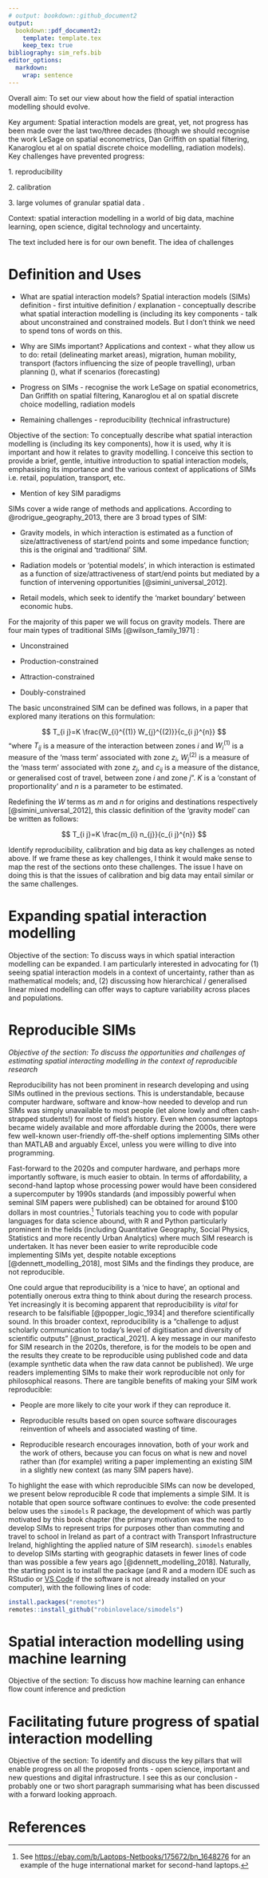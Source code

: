 ```yaml
---
# output: bookdown::github_document2
output:
  bookdown::pdf_document2:
    template: template.tex
    keep_tex: true
bibliography: sim_refs.bib
editor_options:
  markdown:
    wrap: sentence
---
```


Overall aim: To set our view about how the field of spatial interaction modelling should evolve.

Key argument: Spatial interaction models are great, yet, not progress has been made over the last two/three decades (though we should recognise the work LeSage on spatial econometrics, Dan Griffith on spatial filtering, Kanaroglou et al on spatial discrete choice modelling, radiation models).
Key challenges have prevented progress:

1\.
reproducibility

2\.
calibration <!--# AD - to elaborate this idea of calibration. I have long struggled with the term calibration in the context of spatial interaction modelling. In the olden days,  people used calibration to describe curve fitting parameters in a mathemathical framework. In a statistical context, I would understand this as the steps taken for a model to converge. -->

<!--# AD - sounds good - just testing by adding my own comment here and will try and commit and push now -->

3\.
large volumes of granular spatial data <!--# FR - my argument here is that up to recently we did not have the need to deal with large data sets capturing movement. I argue that this imposes two additional challenges: (1) need to capture heterogeneity/variability across different populations and places, and (2) need for new and scalable models (where machine learning and other modelling frameworks come in) -->.

Context: spatial interaction modelling in a world of big data, machine learning, open science, digital technology and uncertainty.

The text included here is for our own benefit.
The idea of challenges

# Definition and Uses

-   What are spatial interaction models?
    Spatial interaction models (SIMs) definition - first intuitive definition / explanation - conceptually describe what spatial interaction modelling is (including its key components - talk about unconstrained and constrained models. But I don't think we need to spend tons of words on this.

-   Why are SIMs important?
    Applications and context - what they allow us to do: retail (delineating market areas), migration, human mobility, transport (factors influencing the size of people travelling), urban planning (), what if scenarios (forecasting)

-   Progress on SIMs - recognise the work LeSage on spatial econometrics, Dan Griffith on spatial filtering, Kanaroglou et al on spatial discrete choice modelling, radiation models

-   Remaining challenges - reproducibility (technical infrastructure)

Objective of the section: To conceptually describe what spatial interaction modelling is (including its key components), how it is used, why it is important and how it relates to gravity modelling.
I conceive this section to provide a brief, gentle, intuitive introduction to spatial interaction models, emphasising its importance and the various context of applications of SIMs i.e. retail, population, transport, etc.

-   Mention of key SIM paradigms

<!--# FR: I would say let's introduce the intuition of traditional gravity models and then what progress has been made. -->

SIMs cover a wide range of methods and applications.
According to @rodrigue_geography_2013, there are 3 broad types of SIM:

-   Gravity models, in which interaction is estimated as a function of size/attractiveness of start/end points and some impedance function; this is the original and 'traditional' SIM.

-   Radiation models or 'potential models', in which interaction is estimated as a function of size/attractiveness of start/end points but mediated by a function of intervening opportunities [@simini_universal_2012].

-   Retail models, which seek to identify the 'market boundary' between economic hubs.

For the majority of this paper we will focus on gravity models.
There are four main types of traditional SIMs [@wilson_family_1971] :

-   Unconstrained

-   Production-constrained

-   Attraction-constrained

-   Doubly-constrained

The basic unconstrained SIM can be defined was follows, in a paper that explored many iterations on this formulation:

$$
T_{i j}=K \frac{W_{i}^{(1)} W_{j}^{(2)}}{c_{i j}^{n}}
$$ "where $T_{i j}$ is a measure of the interaction between zones $i$ and $W_{i}^{(1)}$ is a measure of the 'mass term' associated with zone $z_i$, $W_{j}^{(2)}$ is a measure of the 'mass term' associated with zone $z_j$, and $c_{ij}$ is a measure of the distance, or generalised cost of travel, between zone $i$ and zone $j$".
$K$ is a 'constant of proportionality' and $n$ is a parameter to be estimated.

Redefining the $W$ terms as $m$ and $n$ for origins and destinations respectively [@simini_universal_2012], this classic definition of the 'gravity model' can be written as follows:

$$
T_{i j}=K \frac{m_{i} n_{j}}{c_{i j}^{n}}
$$

Identify reproducibility, calibration and big data as key challenges as noted above.
If we frame these as key challenges, I think it would make sense to map the rest of the sections onto these challenges.
The issue I have on doing this is that the issues of calibration and big data may entail similar or the same challenges.

# Expanding spatial interaction modelling

Objective of the section: To discuss ways in which spatial interaction modelling can be expanded.
I am particularly interested in advocating for (1) seeing spatial interaction models in a context of uncertainty, rather than as mathematical models; and, (2) discussing how hierarchical / generalised linear mixed modelling can offer ways to capture variability across places and populations.

# Reproducible SIMs <!--# RL to lead -->

*Objective of the section: To discuss the opportunities and challenges of estimating spatial interacting modelling in the context of reproducible research*

<!--# FR: I think this is good . The only suggestion I would make is to make this a bit broader to encapsulate the ideas of open science and enabling infrastructure. I see open science as a key enabler of reproducibility. As you identified in the text, there are options to fit SIMs but these options are commercial and not widely available, and are not fully transparent. It is challenging to know how SIMs are estimated, and therefore difficult to replicate. Also I would use the concept of enabling infrastructure because I see software as one of the components enabling the development of reproducible SIMs, but I don't think it is the only one. Again, as you wuite rightly identied below, practical tutorials to be able to apply SIMs are lacking. The work by Adam is probably an exception. Tutorials tend to focus on the theory, but the jump from the theory to the application of SIMs is quite dramatic. People often struggle to see the switch from an origin-destination matrix to a vector of origin-destination pair of flows -->

Reproducibility has not been prominent in research developing and using SIMs outlined in the previous sections.
This is understandable, because computer hardware, software and know-how needed to develop and run SIMs was simply unavailable to most people (let alone lowly and often cash-strapped students!) for most of field's history.
Even when consumer laptops became widely available and more affordable during the 2000s, there were few well-known user-friendly off-the-shelf options implementing SIMs other than MATLAB and arguably Excel, unless you were willing to dive into programming.

Fast-forward to the 2020s and computer hardware, and perhaps more importantly software, is much easier to obtain.
In terms of affordability, a second-hand laptop whose processing power would have been considered a supercomputer by 1990s standards (and impossibly powerful when seminal SIM papers were published) can be obtained for around \$100 dollars in most countries.[^1]
Tutorials teaching you to code with popular languages for data science abound, with R and Python particularly prominent in the fields (including Quantitative Geography, Social Physics, Statistics and more recently Urban Analytics) where much SIM research is undertaken.
It has never been easier to write reproducible code implementing SIMs yet, despite notable exceptions [@dennett_modelling_2018], most SIMs and the findings they produce, are not reproducible.

[^1]: See <https://ebay.com/b/Laptops-Netbooks/175672/bn_1648276> for an example of the huge international market for second-hand laptops.

One could argue that reproducibility is a 'nice to have', an optional and potentially onerous extra thing to think about during the research process.
Yet increasingly it is becoming apparent that reproducibility is *vital* for research to be falsifiable [@popper_logic_1934] and therefore scientifically sound.
In this broader context, reproducibility is a "challenge to adjust scholarly communication to today's level of digitisation and diversity of scientific outputs" [@nust_practical_2021].
A key message in our manifesto for SIM research in the 2020s, therefore, is for the models to be open and the results they create to be reproducible using published code and data (example synthetic data when the raw data cannot be published).
We urge readers implementing SIMs to make their work reproducible not only for philosophical reasons.
There are tangible benefits of making your SIM work reproducible:

-   People are more likely to cite your work if they can reproduce it.

-   Reproducible results based on open source software discourages reinvention of wheels and associated wasting of time.

-   Reproducible research encourages innovation, both of your work and the work of others, because you can focus on what is new and novel rather than (for example) writing a paper implementing an existing SIM in a slightly new context (as many SIM papers have).

To highlight the ease with which reproducible SIMs can now be developed, we present below reproducible R code that implements a simple SIM.
It is notable that open source software continues to evolve: the code presented below uses the `simodels` R package, the development of which was partly motivated by this book chapter (the primary motivation was the need to develop SIMs to represent trips for purposes other than commuting and travel to school in Ireland as part of a contract with Transport Infrastructure Ireland, highlighting the applied nature of SIM research).
`simodels` enables to develop SIMs starting with geographic datasets in fewer lines of code than was possible a few years ago [@dennett_modelling_2018].
Naturally, the starting point is to install the package (and R and a modern IDE such as RStudio or [VS Code](https://marketplace.visualstudio.com/items?itemName=REditorSupport.r) if the software is not already installed on your computer), with the following lines of code: <!--# Hopefully we can replace the second line below with # install.packages("simodels") before the chapter is published! -->

```r
install.packages("remotes")
remotes::install_github("robinlovelace/simodels")
```

# Spatial interaction modelling using machine learning

Objective of the section: To discuss how machine learning can enhance flow count inference and prediction

# Facilitating future progress of spatial interaction modelling

Objective of the section: To identify and discuss the key pillars that will enable progress on all the proposed fronts - open science, important and new questions and digital infrastructure.
I see this as our conclusion - probably one or two short paragraph summarising what has been discussed with a forward looking approach.

# References
